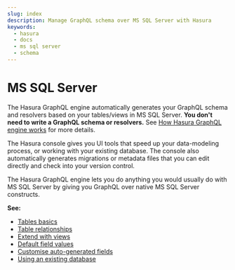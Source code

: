 ```yaml
---
slug: index
description: Manage GraphQL schema over MS SQL Server with Hasura
keywords:
  - hasura
  - docs
  - ms sql server
  - schema
---
```


# MS SQL Server

The Hasura GraphQL engine automatically generates your GraphQL schema and resolvers based on your tables/views in MS SQL
Server. **You don't need to write a GraphQL schema or resolvers.** See
[How Hasura GraphQL engine works](/getting-started/how-it-works/index.mdx) for more details.

The Hasura console gives you UI tools that speed up your data-modeling process, or working with your existing database.
The console also automatically generates migrations or metadata files that you can edit directly and check into your
version control.

The Hasura GraphQL engine lets you do anything you would usually do with MS SQL Server by giving you GraphQL over native
MS SQL Server constructs.

**See:**

- [Tables basics](/schema/ms-sql-server/tables.mdx)
- [Table relationships](/schema/ms-sql-server/table-relationships/index.mdx)
- [Extend with views](/schema/ms-sql-server/views.mdx)
- [Default field values](/schema/ms-sql-server/default-values/index.mdx)
- [Customise auto-generated fields](/schema/ms-sql-server/custom-field-names.mdx)
- [Using an existing database](/schema/ms-sql-server/using-existing-database.mdx)

<!-- .. TODO: DB-COMPATIBILITY
  .. toctree::
    :maxdepth: 1

    Tables basics <tables>
    Table relationships <table-relationships/index>
    Remote relationships <remote-relationships/index>
    Extend with views <views>
    Extend with SQL functions <custom-functions>
    Enum type fields <enums>
    Computed fields <computed-fields>
    Customise auto-generated fields <custom-field-names>
    Data validations <data-validations>
    Using an existing database <using-existing-database>
    Relay schema <relay-schema> -->
